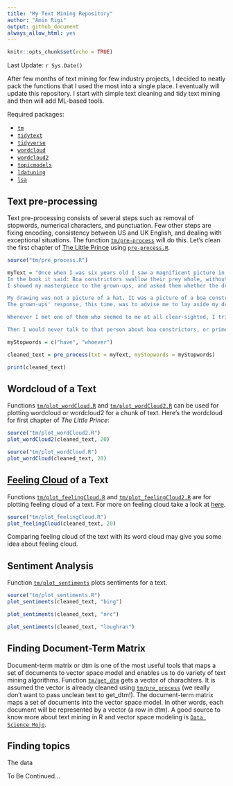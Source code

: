 ---
title: "My Text Mining Repository"
author: "Amin Rigi"
output: github_document
always_allow_html: yes
---


```{r setup, include=FALSE}
knitr::opts_chunk$set(echo = TRUE)
```
Last Update: `r Sys.Date()`

After few months of text mining for few industry projects, I decided to neatly pack the functions that I used the most into a single place. I eventually will update this repository. I start with simple text cleaning and tidy text mining and then will add ML-based tools. 

Required packages:

* [`tm`](https://cran.r-project.org/web/packages/tm/index.html)
* [`tidytext`]()
* [`tidyverse`]()
* [`wordcloud`]()
* [`wordcloud2`]()
* [`topicmodels`]()
* [`ldatuning`]()
* [`lsa`]()



## Text pre-processing 

Text pre-processing consists of several steps such as removal of stopwords, numerical characters, and punctuation. Few other steps are fixing encoding, consistency between US and UK English, and dealing with exceptional situations. The function [`tm/pre-process`](https://github.com/aminrigi/Text-Mining/blob/master/tm/pre_process.R) will do this. Let's clean the first chapter of [The Little Prince](http://users.uoa.gr/~nektar/arts/tributes/antoine_de_saint-exupery_le_petit_prince/the_little_prince.htm) using [`pre-process.R`](https://github.com/aminrigi/Text-Mining/blob/master/tm/pre_process.R).

```{r warning = FALSE, error = FALSE, message=FALSE}
source("tm/pre_process.R")

myText = "Once when I was six years old I saw a magnificent picture in a book, called True Stories from Nature, about the primeval forest. It was a picture of a boa constrictor in the act of swallowing an animal. Here is a copy of the drawing.
In the book it said: Boa constrictors swallow their prey whole, without chewing it. After that they are not able to move, and they sleep through the six months that they need for digestion. I pondered deeply, then, over the adventures of the jungle. And after some work with a colored pencil I succeeded in making my first drawing. My Drawing Number One. It looked something like this:
I showed my masterpiece to the grown-ups, and asked them whether the drawing frightened them. But they answered: Frighten? Why should any one be frightened by a hat? 

My drawing was not a picture of a hat. It was a picture of a boa constrictor digesting an elephant. But since the grown-ups were not able to understand it, I made another drawing: I drew the inside of a boa constrictor, so that the grown-ups could see it clearly. They always need to have things explained. My Drawing Number Two looked like this:
The grown-ups' response, this time, was to advise me to lay aside my drawings of boa constrictors, whether from the inside or the outside, and devote myself instead to geography, history, arithmetic, and grammar. That is why, at the age of six, I gave up what might have been a magnificent career as a painter. I had been disheartened by the failure of my Drawing Number One and my Drawing Number Two. Grown-ups never understand anything by themselves, and it is tiresome for children to be always and forever explaining things to them. So then I chose another profession, and learned to pilot airplanes. I have flown a little over all parts of the world; and it is true that geography has been very useful to me. At a glance I can distinguish China from Arizona. If one gets lost in the night, such knowledge is valuable. In the course of this life I have had a great many encounters with a great many people who have been concerned with matters of consequence. I have lived a great deal among grown-ups. I have seen them intimately, close at hand. And that hasn't much improved my opinion of them.

Whenever I met one of them who seemed to me at all clear-sighted, I tried the experiment of showing him my Drawing Number One, which I have always kept. I would try to find out, so, if this was a person of true understanding. But, whoever it was, he, or she, would always say: That is a hat.

Then I would never talk to that person about boa constrictors, or primeval forests, or stars. I would bring myself down to his level. I would talk to him about bridge, and golf, and politics, and neckties. And the grown-up would be greatly pleased to have met such a sensible man."

myStopwords = c("have", "whoever")

cleaned_text = pre_process(txt = myText, myStopwords = myStopwords)

print(cleaned_text)

```

## Wordcloud of a Text

Functions [`tm/plot_wordCloud.R`](https://github.com/aminrigi/Text-Mining/blob/master/tm/plot_feelingCloud.R) and [`tm/plot_wordCloud2.R`](https://github.com/aminrigi/Text-Mining/blob/master/tm/plot_feelingCloud2.R) can be used for plotting wordcloud or wordcloud2 for a chunk of text. Here's the wordcloud for first chapter of *The Little Prince*:

```{r warning = FALSE, error = FALSE, message=FALSE}

source("tm/plot_wordCloud2.R")
plot_wordCloud2(cleaned_text, 20)

source("tm/plot_wordCloud.R")
plot_wordCloud(cleaned_text, 20)

```


## [Feeling Cloud](https://github.com/aminrigi/Feeling-Cloud) of a Text
Functions [`tm/plot_feelingCloud.R`](https://github.com/aminrigi/Text-Mining/blob/master/tm/plot_feelingCloud.R) and [`tm/plot_feelingCloud2.R`](https://github.com/aminrigi/Text-Mining/blob/master/tm/plot_feelingCloud2.R) are for plotting feeling cloud of a text. For more on feeling cloud take a look at [here](https://github.com/aminrigi/Feeling-Cloud).

```{r warning = FALSE, error = FALSE, message=FALSE}
source("tm/plot_feelingCloud.R")
plot_feelingCloud(cleaned_text, 20)

```


Comparing feeling cloud of the text with its word cloud may give you some idea about feeling cloud.


## Sentiment Analysis
Function [`tm/plot_sentiments`](https://github.com/aminrigi/Text-Mining/blob/master/tm/plot_sentiments.R) plots sentiments for a text. 

```{r warning = FALSE, error = FALSE, message=FALSE}
source("tm/plot_sentiments.R")
plot_sentiments(cleaned_text, "bing")

plot_sentiments(cleaned_text, "nrc")

plot_sentiments(cleaned_text, "loughran")

```


## Finding Document-Term Matrix

Document-term matrix or dtm is one of the most useful tools that maps a set of documents to vector space model and enables us to do variety of text mining algorithms. Function [`tm/get_dtm`](https://github.com/aminrigi/Text-Mining/blob/master/tm/get_dtm.R) gets a vector of charachters. It is assumed the vector is already cleaned using [`tm/pre_process`](https://github.com/aminrigi/Text-Mining/blob/master/tm/pre_process.R) (we really don't want to pass unclean text to get_dtm!). The document-term matrix maps a set of documents into the vector space model. In other words, each document will be represented by a vector (a row in dtm). A good source to know more about text mining in R and vector space modeling is [`Data Science Mojo`](https://www.youtube.com/watch?v=4vuw0AsHeGw&index=1&list=PL8eNk_zTBST8olxIRFoo0YeXxEOkYdoxi). 




## Finding topics

The data





To Be Continued...
